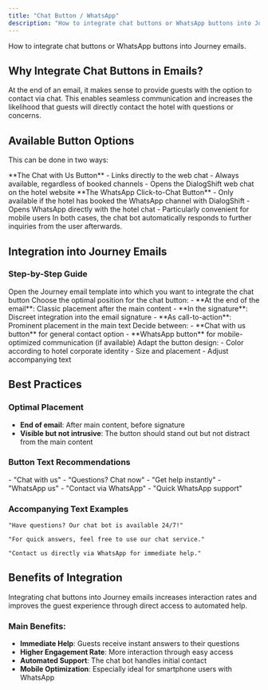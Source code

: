 ```yaml
---
title: "Chat Button / WhatsApp"
description: "How to integrate chat buttons or WhatsApp buttons into Journey emails"
---
```


How to integrate chat buttons or WhatsApp buttons into Journey emails.

## Why Integrate Chat Buttons in Emails?

At the end of an email, it makes sense to provide guests with the option to contact via chat. This enables seamless communication and increases the likelihood that guests will directly contact the hotel with questions or concerns.

## Available Button Options

This can be done in two ways:

<Tabs>
  <Tab title="Chat with Us Button">
    **The Chat with Us Button**
    - Links directly to the web chat
    - Always available, regardless of booked channels
    - Opens the DialogShift web chat on the hotel website
  </Tab>
  <Tab title="WhatsApp Button">
    **The WhatsApp Click-to-Chat Button**
    - Only available if the hotel has booked the WhatsApp channel with DialogShift
    - Opens WhatsApp directly with the hotel chat
    - Particularly convenient for mobile users
  </Tab>
</Tabs>

<Note>
In both cases, the chat bot automatically responds to further inquiries from the user afterwards.
</Note>

## Integration into Journey Emails

### Step-by-Step Guide

<Steps>
  <Step title="Select Email Template">
    Open the Journey email template into which you want to integrate the chat button
  </Step>
  
  <Step title="Determine Button Position">
    Choose the optimal position for the chat button:
    - **At the end of the email**: Classic placement after the main content
    - **In the signature**: Discreet integration into the email signature
    - **As call-to-action**: Prominent placement in the main text
  </Step>
  
  <Step title="Choose Button Type">
    Decide between:
    - **Chat with us button** for general contact option
    - **WhatsApp button** for mobile-optimized communication (if available)
  </Step>
  
  <Step title="Customize Design">
    Adapt the button design:
    - Color according to hotel corporate identity
    - Size and placement
    - Adjust accompanying text
  </Step>
</Steps>

## Best Practices

### Optimal Placement
- **End of email**: After main content, before signature
- **Visible but not intrusive**: The button should stand out but not distract from the main content

### Button Text Recommendations

<CardGroup cols={2}>
  <Card title="Chat Button" icon="comments">
    - "Chat with us"
    - "Questions? Chat now"
    - "Get help instantly"
  </Card>
  <Card title="WhatsApp Button" icon="whatsapp">
    - "WhatsApp us"
    - "Contact via WhatsApp"
    - "Quick WhatsApp support"
  </Card>
</CardGroup>

### Accompanying Text Examples

```
"Have questions? Our chat bot is available 24/7!"

"For quick answers, feel free to use our chat service."

"Contact us directly via WhatsApp for immediate help."
```

## Benefits of Integration

<Info>
Integrating chat buttons into Journey emails increases interaction rates and improves the guest experience through direct access to automated help.
</Info>

### Main Benefits:
- **Immediate Help**: Guests receive instant answers to their questions
- **Higher Engagement Rate**: More interaction through easy access
- **Automated Support**: The chat bot handles initial contact
- **Mobile Optimization**: Especially ideal for smartphone users with WhatsApp
